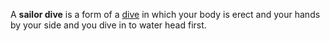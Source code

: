 {{uncategorized}}
A '''sailor dive''' is a form of a [[dive]] in which your body is erect and your hands by your side and you dive in to water head first.